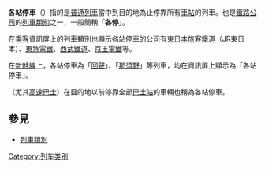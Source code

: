 '''各站停車'''（{{jpn|j=各駅停車|hg=かくえきていしゃ|rm=Kakueki teisha|f=y}}）指的是[[普通列車|普通列車]]當中到目的地為止停靠所有[[鐵路車站|車站]]的列車。也是[[鐵路公司|鐵路公司]]的[[列車類別|列車類別]]之一，一般簡稱「'''各停'''」。

在[[乘客|乘客]]資訊屏上的列車類別也顯示各站停車的公司有[[東日本旅客鐵道|東日本旅客鐵道]]（JR東日本）、[[東急電鐵|東急電鐵]]、[[西武鐵道|西武鐵道]]、[[京王電鐵|京王電鐵]]等。

在[[新幹線|新幹線]]上，各站停車為「[[回聲號列車|回聲]]」、「[[那須野號列車|那須野]]」等列車，均在資訊屏上顯示為「各站停車」。

{{link-ja|路線巴士|路線バス}}（尤其[[高速巴士|高速巴士]]）在目的地以前停靠全部[[巴士站|巴士站]]的車輛也稱為各站停車。
== 參見 ==
* [[列車類別|列車類別]]
{{日本列車類別}}

[[Category:列车类别|Category:列车类别]]
{{transp-stub}}